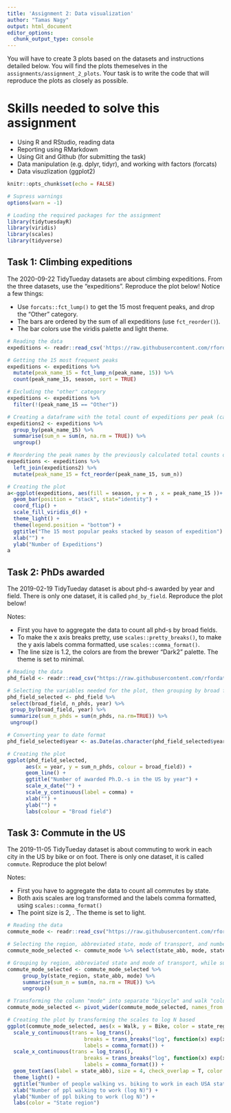 ```yaml
---
title: 'Assignment 2: Data visualization'
author: "Tamas Nagy"
output: html_document
editor_options: 
  chunk_output_type: console
---
```


You will have to create 3 plots based on the datasets and instructions detailed below. You will find the plots themeselves in the `assignments/assignment_2_plots`. Your task is to write the code that will reproduce the plots as closely as possible.

# Skills needed to solve this assignment

-   Using R and RStudio, reading data
-   Reporting using RMarkdown
-   Using Git and Github (for submitting the task)
-   Data manipulation (e.g. dplyr, tidyr), and working with factors (forcats)
-   Data visuzlization (ggplot2)

```r
knitr::opts_chunk$set(echo = FALSE)

# Supress warnings
options(warn = -1)

# Loading the required packages for the assignment
library(tidytuesdayR)
library(viridis)
library(scales)
library(tidyverse)
```

## Task 1: Climbing expeditions

The 2020-09-22 TidyTueday datasets are about climbing expeditions. From the three datasets, use the "expeditions". Reproduce the plot below! Notice a few things:

-   Use `forcats::fct_lump()` to get the 15 most frequent peaks, and drop the "Other" category.
-   The bars are ordered by the sum of all expeditions (use `fct_reorder()`).
-   The bar colors use the viridis palette and light theme.

```r
# Reading the data
expeditions <- readr::read_csv('https://raw.githubusercontent.com/rfordatascience/tidytuesday/master/data/2020/2020-09-22/expeditions.csv')

# Getting the 15 most frequent peaks
expeditions <- expeditions %>%
  mutate(peak_name_15 = fct_lump_n(peak_name, 15)) %>%
  count(peak_name_15, season, sort = TRUE)

# Excluding the "other" category
expeditions <- expeditions %>% 
  filter(!(peak_name_15 == "Other"))

# Creating a dataframe with the total count of expeditions per peak (called sum_n)
expeditions2 <- expeditions %>%
  group_by(peak_name_15) %>%
  summarise(sum_n = sum(n, na.rm = TRUE)) %>%
  ungroup()

# Reordering the peak names by the previously calculated total counts of expeditions
expeditions <- expeditions %>%
  left_join(expeditions2) %>%
  mutate(peak_name_15 = fct_reorder(peak_name_15, sum_n))
```

```r
# Creating the plot
a<-ggplot(expeditions, aes(fill = season, y = n , x = peak_name_15 ))+
  geom_bar(position = "stack", stat="identity") +
  coord_flip() +
  scale_fill_viridis_d() +
  theme_light() +
  theme(legend.position = "bottom") +
  ggtitle("The 15 most popular peaks stacked by season of expedition") +
  xlab("") +
  ylab("Number of Expeditions")
a
```

## Task 2: PhDs awarded

The 2019-02-19 TidyTueday dataset is about phd-s awarded by year and field. There is only one dataset, it is called `phd_by_field`. Reproduce the plot below!

Notes:

-   First you have to aggregate the data to count all phd-s by broad fields.
-   To make the x axis breaks pretty, use `scales::pretty_breaks()`, to make the y axis labels comma formatted, use `scales::comma_format()`.
-   The line size is 1.2, the colors are from the brewer "Dark2" palette. The theme is set to minimal.

```r
# Reading the data 
phd_field <- readr::read_csv("https://raw.githubusercontent.com/rfordatascience/tidytuesday/master/data/2019/2019-02-19/phd_by_field.csv")

# Selecting the variables needed for the plot, then grouping by broad field and year, while summing up the number of PhDs
phd_field_selected <- phd_field %>% 
 select(broad_field, n_phds, year) %>% 
 group_by(broad_field, year) %>% 
 summarize(sum_n_phds = sum(n_phds, na.rm=TRUE)) %>% 
 ungroup()

# Converting year to date format
phd_field_selected$year <- as.Date(as.character(phd_field_selected$year), "%Y")
```

```r
# Creating the plot
ggplot(phd_field_selected, 
      aes(x = year, y = sum_n_phds, colour = broad_field)) +
      geom_line() + 
      ggtitle("Number of awarded Ph.D.-s in the US by year") +
      scale_x_date("") +
      scale_y_continuous(label = comma) +
      xlab("") +
      ylab("") +
      labs(colour = "Broad field")
```

## Task 3: Commute in the US

The 2019-11-05 TidyTueday dataset is about commuting to work in each city in the US by bike or on foot. There is only one dataset, it is called `commute`. Reproduce the plot below!

Notes:

-   First you have to aggregate the data to count all commutes by state.
-   Both axis scales are log transformed and the labels comma formatted, using `scales::comma_format()`
-   The point size is 2, . The theme is set to light.

```r
# Reading the data
commute_mode <- readr::read_csv("https://raw.githubusercontent.com/rfordatascience/tidytuesday/master/data/2019/2019-11-05/commute.csv")

# Selecting the region, abbreviated state, mode of transport, and number of commuters variables
commute_mode_selected <- commute_mode %>% select(state_abb, mode, state_region, n)

# Grouping by region, abbreviated state and mode of transport, while summing up the number of commuters
commute_mode_selected <- commute_mode_selected %>% 
     group_by(state_region, state_abb, mode) %>% 
     summarize(sum_n = sum(n, na.rm = TRUE)) %>% 
     ungroup()

# Transforming the column "mode" into separate "bicycle" and walk "columns" using the variable number of commuters (sum_n)
commute_mode_selected <- pivot_wider(commute_mode_selected, names_from = "mode", values_from = "sum_n")
```

```r
# Creating the plot by transforming the scales to log N based
ggplot(commute_mode_selected, aes(x = Walk, y = Bike, color = state_region )) + geom_point(size = 2) +
  scale_y_continuous(trans = log_trans(), 
                         breaks = trans_breaks("log", function(x) exp(x)),
                         labels = comma_format()) + 
  scale_x_continuous(trans = log_trans(), 
                         breaks = trans_breaks("log", function(x) exp(x)),
                         labels = comma_format()) + 
  geom_text(aes(label = state_abb), size = 4, check_overlap = T, color = "black") +
  theme_light() +
  ggtitle("Number of people walking vs. biking to work in each USA state") +
  xlab("Number of ppl walking to work (log N)") +
  ylab("Number of ppl biking to work (log N)") +
  labs(color = "State region")
```

